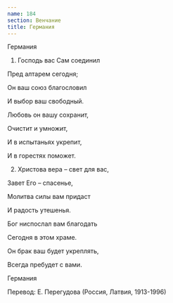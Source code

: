 ```yaml
---
name: 184
section: Венчание
title: Германия
---
```

Германия


1. Господь вас Сам соединил

Пред алтарем сегодня;

Он ваш союз благословил

И выбор ваш свободный.

Любовь он вашу сохранит,

Очистит и умножит,

И в испытаньях укрепит,

И в горестях поможет.


2. Христова вера – свет для вас,

Завет Его – спасенье,

Молитва силы вам придаст

И радость утешенья.

Бог ниспослал вам благодать

Сегодня в этом храме.

Он брак ваш будет укреплять,

Всегда пребудет с вами.


Германия

Перевод: Е. Перегудова (Россия, Латвия, 1913-1996)